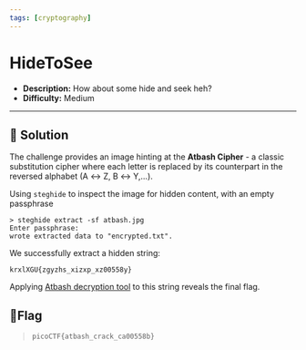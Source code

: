 ---
tags: [cryptography]
---
# HideToSee

- **Description:** How about some hide and seek heh?
- **Difficulty:** Medium

---

## 🔎 Solution
The challenge provides an image hinting at the **Atbash Cipher** - a classic substitution cipher where each letter is replaced by its counterpart in the reversed alphabet (A ↔ Z, B ↔ Y,...).

Using `steghide` to inspect the image for hidden content, with an empty passphrase
```
> steghide extract -sf atbash.jpg
Enter passphrase: 
wrote extracted data to "encrypted.txt".
```
We successfully extract a hidden string:
```
krxlXGU{zgyzhs_xizxp_xz00558y}
```
Applying [Atbash decryption tool](https://www.dcode.fr/atbash-cipher) to this string reveals the final flag.

## 🚩Flag
> `picoCTF{atbash_crack_ca00558b}`
